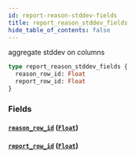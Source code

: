 ```yaml
---
id: report-reason-stddev-fields
title: report_reason_stddev_fields
hide_table_of_contents: false
---
```


aggregate stddev on columns

```graphql
type report_reason_stddev_fields {
  reason_row_id: Float
  report_row_id: Float
}
```

### Fields

#### [`reason_row_id`](#) ([`Float`](/07-graphql/scalars/float))

#### [`report_row_id`](#) ([`Float`](/07-graphql/scalars/float))
